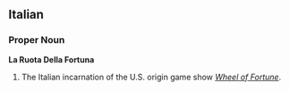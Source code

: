 ==Italian==

===Proper Noun===
'''La Ruota Della Fortuna'''

#The Italian incarnation of the U.S. origin game show ''[[Wheel of Fortune]]''.